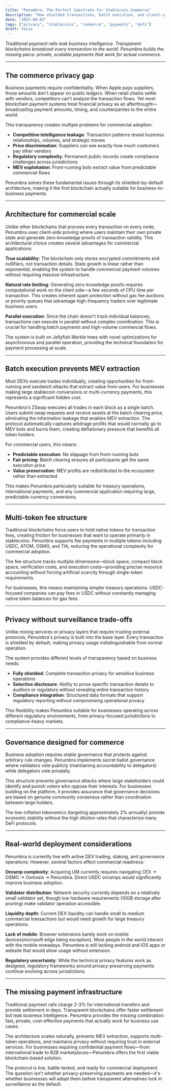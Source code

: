 ```yaml
---
title: "Penumbra: The Perfect Substrate for Stablecoin Commerce"
description: "How shielded transactions, batch execution, and client-side proving create the first blockchain actually designed for business payments"
date: "2025-09-03"
tags: ["privacy", "stablecoins", "commerce", "payments", "defi"]
draft: false
---
```


*Traditional payment rails leak business intelligence. Transparent blockchains broadcast every
transaction to the world. Penumbra builds the missing piece: private, scalable payments that work
for actual commerce.*

---

## The commerce privacy gap

Business payments require confidentiality. When Apple pays suppliers, those amounts don't appear on
public ledgers. When retail chains settle with vendors, competitors can't analyze the transaction
flows. Yet most blockchain payment systems treat financial privacy as an afterthought—broadcasting
payment amounts, timing, and counterparties to the entire world.

This transparency creates multiple problems for commercial adoption:
- **Competitive intelligence leakage**: Transaction patterns reveal business relationships, volumes,
  and strategic moves
- **Price discrimination**: Suppliers can see exactly how much customers pay other vendors
- **Regulatory complexity**: Permanent public records create compliance challenges across
  jurisdictions
- **MEV exploitation**: Front-running bots extract value from predictable commercial flows

Penumbra solves these fundamental issues through its shielded-by-default architecture, making it the
first blockchain actually suitable for business-to-business payments.

---

## Architecture for commercial scale

Unlike other blockchains that process every transaction on every node, Penumbra uses client-side
proving where users maintain their own private state and generate zero-knowledge proofs of
transaction validity. This architectural choice creates several advantages for commercial
applications:

**True scalability**: The blockchain only stores encrypted commitments and nullifiers, not
transaction details. State growth is linear rather than exponential, enabling the system to handle
commercial payment volumes without requiring massive infrastructure.

**Natural rate limiting**: Generating zero-knowledge proofs requires computational work on the
client side—a few seconds of CPU time per transaction. This creates inherent spam protection without
gas fee auctions or priority queues that advantage high-frequency traders over legitimate business
users.

**Parallel execution**: Since the chain doesn't track individual balances, transactions can execute
in parallel without complex coordination. This is crucial for handling batch payments and
high-volume commercial flows.

The system is built on Jellyfish Merkle trees with novel optimizations for asynchronous and parallel
operation, providing the technical foundation for payment processing at scale.

---

## Batch execution prevents MEV extraction

Most DEXs execute trades individually, creating opportunities for front-running and sandwich attacks
that extract value from users. For businesses making large stablecoin conversions or multi-currency
payments, this represents a significant hidden cost.

Penumbra's ZSwap executes all trades in each block as a single batch. Users submit swap requests and
receive assets at the batch clearing price, eliminating the information leakage that enables MEV
extraction. The protocol automatically captures arbitrage profits that would normally go to MEV bots
and burns them, creating deflationary pressure that benefits all token holders.

For commercial users, this means:
- **Predictable execution**: No slippage from front-running bots
- **Fair pricing**: Batch clearing ensures all participants get the same execution price
- **Value preservation**: MEV profits are redistributed to the ecosystem rather than extracted

This makes Penumbra particularly suitable for treasury operations, international payments, and any
commercial application requiring large, predictable currency conversions.

---

## Multi-token fee structure

Traditional blockchains force users to hold native tokens for transaction fees, creating friction
for businesses that want to operate primarily in stablecoins. Penumbra supports fee payments in
  multiple tokens including USDC, ATOM, OSMO, and TIA, reducing the operational complexity for
  commercial adoption.

The fee structure tracks multiple dimensions—block space, compact block space, verification costs,
and execution costs—providing precise resource accounting without forcing artificial scarcity
through single-token requirements.

For businesses, this means maintaining simpler treasury operations: USDC-focused companies can pay
fees in USDC without constantly managing native token balances for gas fees.

---

## Privacy without surveillance trade-offs

Unlike mixing services or privacy layers that require trusting external protocols, Penumbra's
privacy is built into the base layer. Every transaction is shielded by default, making privacy usage
indistinguishable from normal operation.

The system provides different levels of transparency based on business needs:
- **Fully shielded**: Complete transaction privacy for sensitive business operations
- **Selective disclosure**: Ability to prove specific transaction details to auditors or regulators
  without revealing entire transaction history
- **Compliance integration**: Structured data formats that support regulatory reporting without
  compromising operational privacy

This flexibility makes Penumbra suitable for businesses operating across different regulatory
environments, from privacy-focused jurisdictions to compliance-heavy markets.

---

## Governance designed for commerce

Business adoption requires stable governance that protects against arbitrary rule changes. Penumbra
implements secret ballot governance where validators vote publicly (maintaining accountability to
delegators) while delegators vote privately.

This structure prevents governance attacks where large stakeholders could identify and punish voters
who oppose their interests. For businesses building on the platform, it provides assurance that
governance decisions are based on genuine community consensus rather than coordination between large
holders.

The low-inflation tokenomics (targeting approximately 2% annually) provide economic stability
without the high dilution rates that characterize many DeFi protocols.

---

## Real-world deployment considerations

Penumbra is currently live with active DEX trading, staking, and governance operations. However,
several factors affect commercial readiness:

**Onramp complexity**: Acquiring UM currently requires navigating CEX → OSMO → Osmosis → Penumbra.
Direct USDC onramps would significantly improve business adoption.

**Validator distribution**: Network security currently depends on a relatively small validator set,
though low hardware requirements (10GB storage after pruning) make validator operation accessible.

**Liquidity depth**: Current DEX liquidity can handle small to medium commercial transactions but
would need growth for large treasury operations.

**Lack of mobile**: Browser extensions barely work on mobile devices(microsoft edge being
exception). Most people in the world interact with the mobile nowadays. Penumbra is still lacking
android and IOS apps or website that would allow usage without extension.

**Regulatory uncertainty**: While the technical privacy features work as designed, regulatory
frameworks around privacy-preserving payments continue evolving across jurisdictions.

---

## The missing payment infrastructure

Traditional payment rails charge 2-3% for international transfers and provide settlement in days.
Transparent blockchains offer faster settlement but leak business intelligence. Penumbra provides
the missing combination: fast, private, cost-effective payments that actually work for business use
cases.

The architecture scales naturally, prevents MEV extraction, supports multi-token operations, and
maintains privacy without requiring trust in external services. For businesses requiring
confidential payment flows—from international trade to B2B marketplaces—Penumbra offers the first
viable blockchain-based solution.

The protocol is live, battle-tested, and ready for commercial deployment. The question isn't whether
privacy-preserving payments are needed—it's whether businesses will adopt them before transparent
alternatives lock in surveillance as the default.
